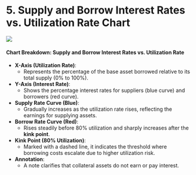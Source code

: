 # 5. Supply and Borrow Interest Rates vs. Utilization Rate Chart



![](https://3825778169-files.gitbook.io/~/files/v0/b/gitbook-x-prod.appspot.com/o/spaces%2FzYnqlkX8AGsqks3pXvF1%2Fuploads%2Fm8Xvcx7AlHadLgWRwhi0%2Foutput.png?alt=media&token=16f00919-493a-4c03-bdc8-bdec653ab631)

#### Chart Breakdown: Supply and Borrow Interest Rates vs. Utilization Rate

* **X-Axis (Utilization Rate)**:
  * Represents the percentage of the base asset borrowed relative to its total supply (0% to 100%).
* **Y-Axis (Interest Rate)**:
  * Shows the percentage interest rates for suppliers (blue curve) and borrowers (red curve).
* **Supply Rate Curve (Blue)**:
  * Gradually increases as the utilization rate rises, reflecting the earnings for supplying assets.
* **Borrow Rate Curve (Red)**:
  * Rises steadily before 80% utilization and sharply increases after the **kink point**.
* **Kink Point (80% Utilization)**:
  * Marked with a dashed line, it indicates the threshold where borrowing costs escalate due to higher utilization risk.
* **Annotation**:
  * A note clarifies that collateral assets do not earn or pay interest.

